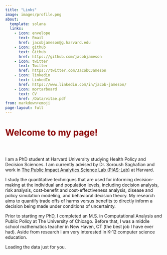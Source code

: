 ```yaml
---
title: "Links"
image: images/profile.png
about:
  template: solana
  links:
    - icon: envelope
      text: Email
      href: jacobjameson@g.harvard.edu
    - icon: github
      text: Github
      href: https://github.com/jacobjameson
    - icon: twitter
      text: Twitter
      href: https://twitter.com/JacobCJameson
    - icon: linkedin
      text: LinkedIn
      href: https://www.linkedin.com/in/jacob-jameson/
    - icon: mortarboard
      text: CV
      href: /Data/vitae.pdf
from: markdown+emoji
page-layout: full
---
```



<!-- Include the library. -->
<script
src="https://unpkg.com/github-calendar@latest/dist/github-calendar.min.js">
</script>

<!-- Optionally, include the theme (if you don't want to struggle to write the CSS) -->
<link
rel="stylesheet"
href="https://unpkg.com/github-calendar@latest/dist/github-calendar-responsive.css"
/>


::: typewriter
<h1 style="font-weight: bold; color:#8B0000;">

Welcome to my page!

</h1>
:::

<br>


I am a PhD student at Harvard University studying Health Policy and Decision Sciences. I am currently advised by Dr. Soroush Saghafian and work in [The Public Impact Analytics Science Lab (PIAS-Lab)](https://scholar.harvard.edu/saghafian/public-impact-analytics-science-lab-pias-lab-harvard) at Harvard.

I study the quantitative techniques that are used for informing decision-making at the individual and population levels, including decision analysis, risk analysis, cost-benefit and cost-effectiveness analysis, disease and policy simulation modeling, and behavioral decision theory. My research aims to quantify trade offs of harms versus benefits to directly inform a decision being made under conditions of uncertainty.

Prior to starting my PhD, I completed an M.S. in Computational Analysis and Public Policy at The University of Chicago. Before that, I was a middle school mathematics teacher in New Haven, CT (the best job I have ever had). Aside from research I am very interested in K-12 computer science education.



<!-- Prepare a container for your calendar. -->
<div class="calendar">
<!-- Loading stuff -->
Loading the data just for you.
</div>

<script>
GitHubCalendar(".calendar", "jacobjameson");

// or enable responsive functionality:
GitHubCalendar(".calendar", "jacobjameson", { responsive: true });

// Use a proxy
GitHubCalendar(".calendar", "jacobjameson", {
 proxy (username) {
   return fetch(`https://your-proxy.com/github?user=${jacobjameson}`)
 }
}).then(r => r.text())
</script>

